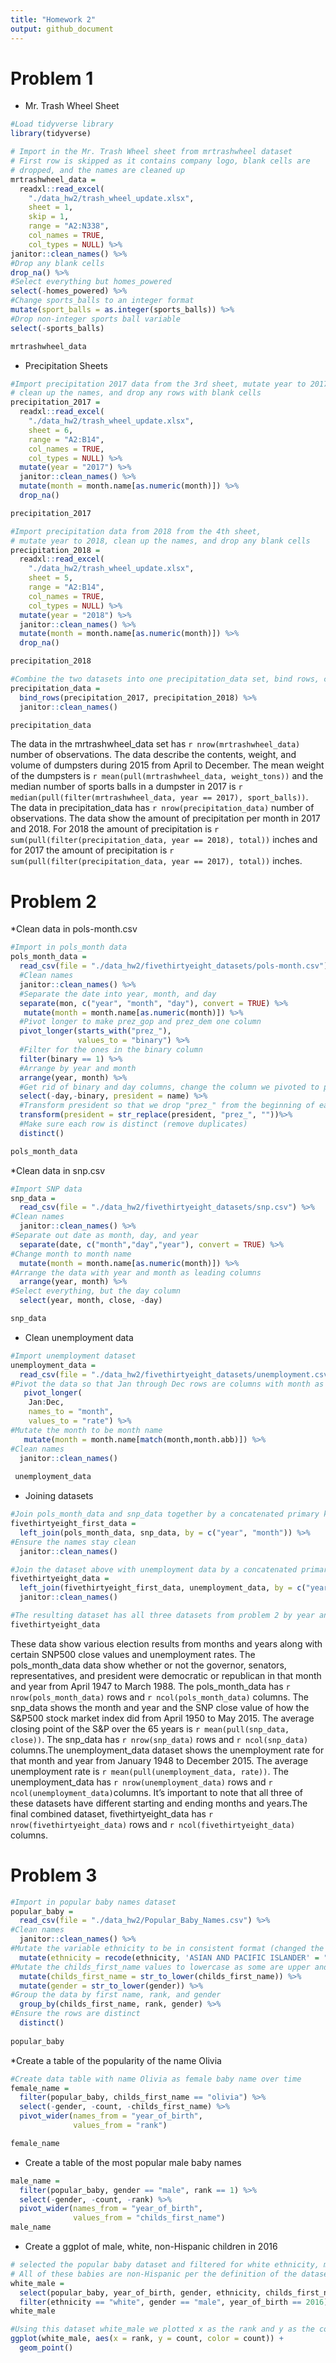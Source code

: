 ```yaml
---
title: "Homework 2"
output: github_document
---
```

# Problem 1

* Mr. Trash Wheel Sheet
```r
#Load tidyverse library
library(tidyverse)

# Import in the Mr. Trash Wheel sheet from mrtrashwheel dataset
# First row is skipped as it contains company logo, blank cells are
# dropped, and the names are cleaned up
mrtrashwheel_data = 
  readxl::read_excel(
    "./data_hw2/trash_wheel_update.xlsx", 
    sheet = 1, 
    skip = 1,
    range = "A2:N338",
    col_names = TRUE,
    col_types = NULL) %>%
janitor::clean_names() %>%
#Drop any blank cells
drop_na() %>%
#Select everything but homes_powered
select(-homes_powered) %>%
#Change sports_balls to an integer format
mutate(sport_balls = as.integer(sports_balls)) %>%
#Drop non-integer sports ball variable
select(-sports_balls)

mrtrashwheel_data

```

* Precipitation Sheets
```r
#Import precipitation 2017 data from the 3rd sheet, mutate year to 2017, 
# clean up the names, and drop any rows with blank cells
precipitation_2017 = 
  readxl::read_excel(
    "./data_hw2/trash_wheel_update.xlsx", 
    sheet = 6,
    range = "A2:B14",
    col_names = TRUE,
    col_types = NULL) %>%
  mutate(year = "2017") %>%
  janitor::clean_names() %>%
  mutate(month = month.name[as.numeric(month)]) %>%
  drop_na()

precipitation_2017

#Import precipitation data from 2018 from the 4th sheet, 
# mutate year to 2018, clean up the names, and drop any blank cells
precipitation_2018 = 
  readxl::read_excel(
    "./data_hw2/trash_wheel_update.xlsx", 
    sheet = 5,
    range = "A2:B14",
    col_names = TRUE,
    col_types = NULL) %>%
  mutate(year = "2018") %>%
  janitor::clean_names() %>%
  mutate(month = month.name[as.numeric(month)]) %>%
  drop_na()

precipitation_2018

#Combine the two datasets into one precipitation_data set, bind rows, clean the names, mutate the month to month name
precipitation_data = 
  bind_rows(precipitation_2017, precipitation_2018) %>%
  janitor::clean_names() 

precipitation_data
```
The data in the mrtrashwheel_data set has `r nrow(mrtrashwheel_data)` number of observations. The data describe the contents, weight, and volume of dumpsters during 2015 from April to December. The mean weight of the dumpsters is `r mean(pull(mrtrashwheel_data, weight_tons))` and the median number of sports balls in a dumpster in 2017 is `r median(pull(filter(mrtrashwheel_data, year == 2017), sport_balls))`. The data in precipitation_data has `r nrow(precipitation_data)` number of observations. The data show the amount of precipitation per month in 2017 and 2018. For 2018 the amount of precipitation is `r sum(pull(filter(precipitation_data, year == 2018), total))` inches and for 2017 the amount of precipitation is `r sum(pull(filter(precipitation_data, year == 2017), total))` inches.

# Problem 2
*Clean data in pols-month.csv
```r
#Import in pols_month data
pols_month_data =
  read_csv(file = "./data_hw2/fivethirtyeight_datasets/pols-month.csv") %>%
  #Clean names
  janitor::clean_names() %>%
  #Separate the date into year, month, and day
  separate(mon, c("year", "month", "day"), convert = TRUE) %>%
   mutate(month = month.name[as.numeric(month)]) %>%
  #Pivot longer to make prez_gop and prez_dem one column
  pivot_longer(starts_with("prez_"),
               values_to = "binary") %>%
  #Filter for the ones in the binary column
  filter(binary == 1) %>%
  #Arrange by year and month
  arrange(year, month) %>%
  #Get rid of binary and day columns, change the column we pivoted to president
  select(-day,-binary, president = name) %>%
  #Transform president so that we drop "prez_" from the beginning of each value
  transform(president = str_replace(president, "prez_", ""))%>%
  #Make sure each row is distinct (remove duplicates)
  distinct()

pols_month_data

```

*Clean data in snp.csv
```r
#Import SNP data
snp_data =
  read_csv(file = "./data_hw2/fivethirtyeight_datasets/snp.csv") %>%
#Clean names
  janitor::clean_names() %>%
#Separate out date as month, day, and year
  separate(date, c("month","day","year"), convert = TRUE) %>%
#Change month to month name
  mutate(month = month.name[as.numeric(month)]) %>%
#Arrange the data with year and month as leading columns
  arrange(year, month) %>%
#Select everything, but the day column
  select(year, month, close, -day)

snp_data
```
* Clean unemployment data
```r
#Import unemployment dataset
unemployment_data = 
  read_csv(file = "./data_hw2/fivethirtyeight_datasets/unemployment.csv") %>%
#Pivot the data so that Jan through Dec rows are columns with month as variable
   pivot_longer(
    Jan:Dec,
    names_to = "month",
    values_to = "rate") %>%
#Mutate the month to be month name
   mutate(month = month.name[match(month,month.abb)]) %>%
#Clean names
  janitor::clean_names()
 
 unemployment_data
```
* Joining datasets
```r
#Join pols_month_data and snp_data together by a concatenated primary key year and month
fivethirtyeight_first_data = 
  left_join(pols_month_data, snp_data, by = c("year", "month")) %>%
#Ensure the names stay clean
  janitor::clean_names()

#Join the dataset above with unemployment data by a concatenated primary key year and month
fivethirtyeight_data = 
  left_join(fivethirtyeight_first_data, unemployment_data, by = c("year", "month")) %>%
  janitor::clean_names()

#The resulting dataset has all three datasets from problem 2 by year and month
fivethirtyeight_data
```
These data show various election results from months and years along with certain SNP500 close values and unemployment rates. The pols_month_data data show whether or not the governor, senators, representatives, and president were democratic or republican in that month and year from April 1947 to March 1988. The pols_month_data has `r nrow(pols_month_data)` rows and `r ncol(pols_month_data)` columns. The snp_data shows the month and year and the SNP close value of how the S&P500 stock market index did from April 1950 to May 2015. The average closing point of the S&P over the 65 years is `r mean(pull(snp_data, close))`. The snp_data has `r nrow(snp_data)` rows and `r ncol(snp_data)` columns.The unemployment_data dataset shows the unemployment rate for that month and year from January 1948 to December 2015. The average unemployment rate is `r mean(pull(unemployment_data, rate))`. The unemployment_data has `r nrow(unemployment_data)` rows and `r ncol(unemployment_data)`columns. It's important to note that all three of these datasets have different starting and ending months and years.The final combined dataset, fivethirtyeight_data has `r nrow(fivethirtyeight_data)` rows and `r ncol(fivethirtyeight_data)` columns. 

# Problem 3
```r
#Import in popular baby names dataset
popular_baby = 
  read_csv(file = "./data_hw2/Popular_Baby_Names.csv") %>%
#Clean names
  janitor::clean_names() %>%
#Mutate the variable ethnicity to be in consistent format (changed the names to be all the same)
  mutate(ethnicity = recode(ethnicity, 'ASIAN AND PACIFIC ISLANDER' = "asian and pacific islander",'BLACK NON HISPANIC' = "black", 'HISPANIC' = "hispanic", 'WHITE NON HISPANIC' = "white", 'ASIAN AND PACI' = "asian and pacific islander", 'BLACK NON HISP' = "black", 'WHITE NON HISP' = "white")) %>%
#Mutate the childs_first_name values to lowercase as some are upper and some are lower
  mutate(childs_first_name = str_to_lower(childs_first_name)) %>%
  mutate(gender = str_to_lower(gender)) %>%
#Group the data by first name, rank, and gender
  group_by(childs_first_name, rank, gender) %>%
#Ensure the rows are distinct
  distinct()
  
popular_baby
```
*Create a table of the popularity of the name Olivia
```r
#Create data table with name Olivia as female baby name over time
female_name = 
  filter(popular_baby, childs_first_name == "olivia") %>%
  select(-gender, -count, -childs_first_name) %>%
  pivot_wider(names_from = "year_of_birth",
              values_from = "rank")

female_name
```
* Create a table of the most popular male baby names
```r
male_name = 
  filter(popular_baby, gender == "male", rank == 1) %>%
  select(-gender, -count, -rank) %>%
  pivot_wider(names_from = "year_of_birth",
              values_from = "childs_first_name")
male_name
```
* Create a ggplot of male, white, non-Hispanic children in 2016
```r
# selected the popular baby dataset and filtered for white ethnicity, male gender, and year of birth 2016
# All of these babies are non-Hispanic per the definition of the dataset and how I cleaned it earlier
white_male = 
  select(popular_baby, year_of_birth, gender, ethnicity, childs_first_name, rank, count) %>%
  filter(ethnicity == "white", gender == "male", year_of_birth == 2016)
white_male

#Using this dataset white_male we plotted x as the rank and y as the count for 2016 white, non-Hispanic babies of count against rank
ggplot(white_male, aes(x = rank, y = count, color = count)) +
  geom_point()

```




